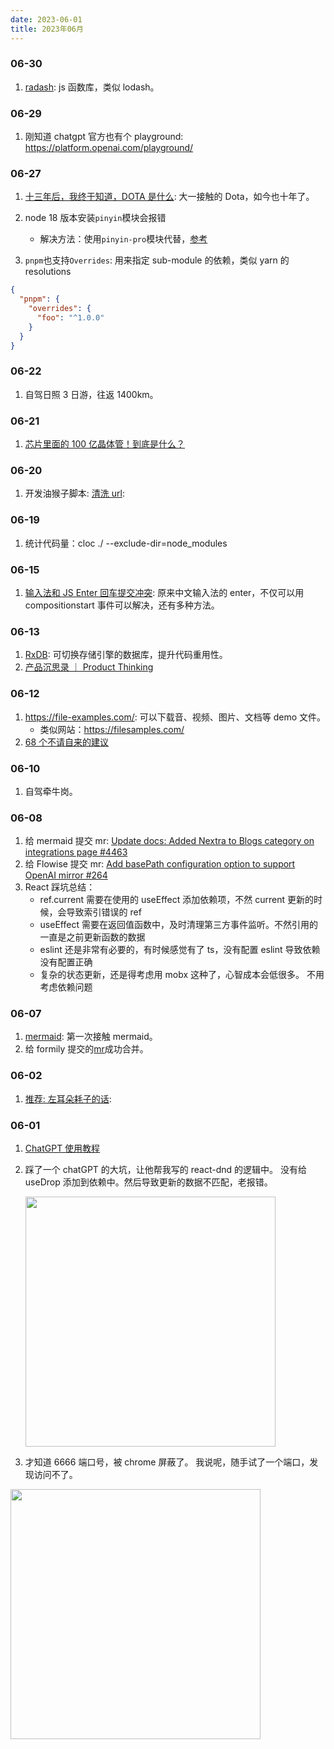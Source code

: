 ```yaml
---
date: 2023-06-01
title: 2023年06月
---
```


### 06-30

1. [radash](https://radash-docs.vercel.app/docs/getting-started): js 函数库，类似 lodash。<Badge github="https://github.com/rayepps/radash" npm="radash" />

### 06-29

1. 刚知道 chatgpt 官方也有个 playground: https://platform.openai.com/playground/

### 06-27

1. [十三年后，我终于知道，DOTA 是什么](https://www.bilibili.com/video/BV1am4y1a7G8/): 大一接触的 Dota，如今也十年了。
2. node 18 版本安装`pinyin`模块会报错

   - 解决方法：使用`pinyin-pro`模块代替，[参考](https://github.com/hotoo/pinyin/issues/365#issuecomment-1554215594)

3. `pnpm`也支持`Overrides`: 用来指定 sub-module 的依赖，类似 yarn 的 resolutions

```json
{
  "pnpm": {
    "overrides": {
      "foo": "^1.0.0"
    }
  }
}
```

### 06-22

1. 自驾日照 3 日游，往返 1400km。

### 06-21

1. [芯片里面的 100 亿晶体管！到底是什么？](https://b23.tv/eDH5xnZ)

### 06-20

1. 开发油猴子脚本: [清洗 url](https://greasyfork.org/zh-CN/scripts/469080): <Badge github="https://github.com/try-to-fly/URLCleaner-TM" />

### 06-19

1. 统计代码量：cloc ./ --exclude-dir=node_modules

### 06-15

1. [输入法和 JS Enter 回车提交冲突](https://www.zhangxinxu.com/wordpress/2023/02/js-enter-submit-compositionupdate/): 原来中文输入法的 enter，不仅可以用 compositionstart 事件可以解决，还有多种方法。

### 06-13

1. [RxDB](https://rxdb.info/): 可切换存储引擎的数据库，提升代码重用性。<Badge npm="rxdb" github="https://github.com/pubkey/rxdb"/>
2. [产品沉思录 ｜ Product Thinking](https://www.notion.so/Product-Thinking-a601a12335044f349a22caf57f274c27)

### 06-12

1. https://file-examples.com/: 可以下载音、视频、图片、文档等 demo 文件。
   - 类似网站：https://filesamples.com/
2. [68 个不请自来的建议](https://www.neil.blog/full-speech-transcript/68-bits-of-unsolicited-advice-by-kevin-kelly)

### 06-10

1. 自驾牵牛岗。

### 06-08

1. 给 mermaid 提交 mr: [Update docs: Added Nextra to Blogs category on integrations page #4463](https://github.com/mermaid-js/mermaid/pull/4463)
2. 给 Flowise 提交 mr: [Add basePath configuration option to support OpenAI mirror #264](https://github.com/FlowiseAI/Flowise/pull/264)
3. React 踩坑总结：
   - ref.current 需要在使用的 useEffect 添加依赖项，不然 current 更新的时候，会导致索引错误的 ref
   - useEffect 需要在返回值函数中，及时清理第三方事件监听。不然引用的一直是之前更新函数的数据
   - eslint 还是非常有必要的，有时候感觉有了 ts，没有配置 eslint 导致依赖没有配置正确
   - 复杂的状态更新，还是得考虑用 mobx 这种了，心智成本会低很多。 不用考虑依赖问题

### 06-07

1. [mermaid](https://mermaid.js.org/): 第一次接触 mermaid。
2. 给 formily 提交的[mr](https://github.com/alibaba/formily/pull/3844)成功合并。

### 06-02

1. [推荐: 左耳朵耗子的话](https://mp.weixin.qq.com/s/bOnW8gDJ-dXp4KbAjhDw9A): <Badge rate="5" />

### 06-01

1. [ChatGPT 使用教程](https://www.bilibili.com/video/BV1Lg4y1c7fk/?share_source=copy_web&vd_source=b4f3ea87cb089f489a9bdadaf540ab09) <Badge rate="4" />
2. 踩了一个 chatGPT 的大坑，让他帮我写的 react-dnd 的逻辑中。 没有给 useDrop 添加到依赖中。然后导致更新的数据不匹配，老报错。

   <Image
     src="https://raw.githubusercontent.com/smile618/imgs/main/static202306011139707.png"
     width="400px"
   />

3. 才知道 6666 端口号，被 chrome 屏蔽了。 我说呢，随手试了一个端口，发现访问不了。

<Image
  src="https://raw.githubusercontent.com/smile618/imgs/main/static202306012105828.png"
  width="400px"
/>
````

